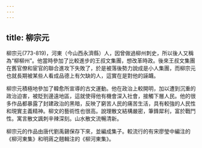 ```yaml
---
---
---
```

title: 柳宗元
---



柳宗元(773-819)，河東（今山西永濟縣）人，因曾做過柳州刺史，所以後人又稱為“柳柳州”。他當時參加了比較進步的王叔文集團，想改革時政。後來王叔文集團在舊官僚和宦官的聯合進攻下失敗了，於是被落後勢力說成是小人集團，而柳宗元也就長期被某些人看成品德上有欠缺的人，這實在是對他的誣衊。

柳宗元積極地參加了韓愈所宣導的古文運動。他在政治上較開明，加以遭到沉重的政治迫害，被貶到邊遠地區，這就使得他有機會深入社會，接觸下層人民。他的很多作品都暴露了封建政治的黑暗，反映了窮苦人民的痛苦生活，具有較強的人民性和現實主義精神。柳文的藝術性也很高。說理散文結構嚴密，筆鋒犀利，富於戰鬥性。寓言散文諷刺辛辣深刻。山水散文流暢清新。

柳宗元的作品由唐代劉禹錫保存下來，並編成集子。較流行的有宋廖瑩中編注的《柳河東集》和明蔣之翹輯注的《柳河東集》。